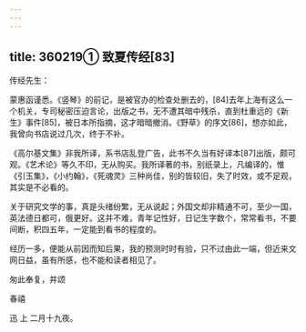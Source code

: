 ```yaml
---
---
---
```

title: 360219① 致夏传经[83]
---




传经先生：

蒙惠函谨悉。《竖琴》的前记，是被官办的检查处删去的，[84]去年上海有这么一个机关，专司秘密压迫言论，出版之书，无不遭其暗中残杀，直到杜重远的《新生》事件[85]，被日本所指摘，这才暗暗撤消。《野草》的序文[86]，想亦如此，我曾向书店说过几次，终于不补。

《高尔基文集》非我所译，系书店乱登广告，此书不久当有好译本[87]出版，颇可观。《艺术论》等久不印，无从购买。我所译著的书，别纸录上，凡编译的，惟《引玉集》，《小约翰》，《死魂灵》三种尚佳，别的皆较旧，失了时效，或不足观，其实是不必看的。

关于研究文学的事，真是头绪纷繁，无从说起；外国文却非精通不可，至少一国，英法德日都可，俄更好。这并不难，青年记性好，日记生字数个，常常看书，不要间断，积四五年，一定能到看书的程度的。

经历一多，便能从前因而知后果，我的预测时时有验，只不过由此一端，但近来文网日益，虽有所感，也不能和读者相见了。

匆此奉复，并颂

春禧

迅 上 二月十九夜。